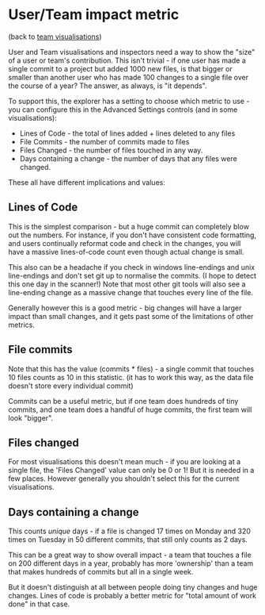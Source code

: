# User/Team impact metric

(back to [team visualisations](/metrics/team-visualisations))

User and Team visualisations and inspectors need a way to show the "size" of a user or team's contribution.  This isn't trivial - if one user has made a single commit to a project but added 1000 new files, is that bigger or smaller than another user who has made 100 changes to a single file over the course of a year?  The answer, as always, is "it depends".

To support this, the explorer has a setting to choose which metric to use - you can configure this in the Advanced Settings controls (and in some visualisations):

* Lines of Code - the total of lines added + lines deleted to any files
* File Commits - the number of commits made to files
* Files Changed - the number of files touched in any way.
* Days containing a change - the number of days that any files were changed.  

These all have different implications and values:

## Lines of Code

This is the simplest comparison - but a huge commit can completely blow out the numbers.  For instance, if you don't have consistent code formatting, and users continually reformat code and check in the changes, you will have a massive lines-of-code count even though actual change is small.

This also can be a headache if you check in windows line-endings and unix line-endings and don't set git up to normalise the commits.  (I hope to detect this one day in the scanner!)  Note that most other git tools will also see a line-ending change as a massive change that touches every line of the file.

Generally however this is a good metric - big changes will have a larger impact than small changes, and it gets past some of the limitations of other metrics.

## File commits

Note that this has the value (commits * files) - a single commit that touches 10 files counts as 10 in this statistic.  (it has to work this way, as the data file doesn't store every individual commit)

Commits can be a useful metric, but if one team does hundreds of tiny commits, and one team does a handful of huge commits, the first team will look "bigger".

## Files changed

For most visualisations this doesn't mean much - if you are looking at a single file, the 'Files Changed' value can only be 0 or 1!  But it is needed in a few places.  However generally you shouldn't select this for the current visualisations.

## Days containing a change

This counts _unique_ days - if a file is changed 17 times on Monday and 320 times on Tuesday in 50 different commits, that still only counts as 2 days.

This can be a great way to show overall impact - a team that touches a file on 200 different days in a year, probably has more 'ownership' than a team that makes hundreds of commits but all in a single week.

But it doesn't distinguish at all between people doing tiny changes and huge changes.  Lines of code is probably a better metric for "total amount of work done" in that case.
